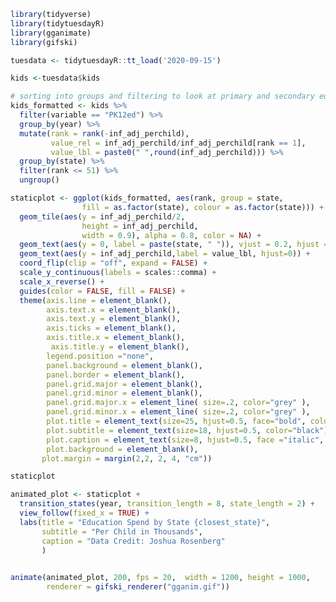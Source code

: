 ```r
library(tidyverse)
library(tidytuesdayR)
library(gganimate)
library(gifski)
```

```r
tuesdata <- tidytuesdayR::tt_load('2020-09-15')
```
```r
kids <-tuesdata$kids
```


```r
# sorting into groups and filtering to look at primary and secondary education only
kids_formatted <- kids %>%
  filter(variable == "PK12ed") %>% 
  group_by(year) %>% 
  mutate(rank = rank(-inf_adj_perchild),
         value_rel = inf_adj_perchild/inf_adj_perchild[rank == 1],
         value_lbl = paste0(" ",round(inf_adj_perchild))) %>%
  group_by(state) %>%
  filter(rank <= 51) %>%
  ungroup()
```

```r
staticplot <- ggplot(kids_formatted, aes(rank, group = state,
                fill = as.factor(state), colour = as.factor(state))) +
  geom_tile(aes(y = inf_adj_perchild/2,
                height = inf_adj_perchild,
                width = 0.9), alpha = 0.8, color = NA) +
  geom_text(aes(y = 0, label = paste(state, " ")), vjust = 0.2, hjust = 1) +
  geom_text(aes(y = inf_adj_perchild,label = value_lbl, hjust=0)) +
  coord_flip(clip = "off", expand = FALSE) +
  scale_y_continuous(labels = scales::comma) +
  scale_x_reverse() +
  guides(color = FALSE, fill = FALSE) +
  theme(axis.line = element_blank(),
        axis.text.x = element_blank(),
        axis.text.y = element_blank(),
        axis.ticks = element_blank(),
        axis.title.x = element_blank(),
         axis.title.y = element_blank(),
        legend.position ="none",
        panel.background = element_blank(),
        panel.border = element_blank(),
        panel.grid.major = element_blank(),
        panel.grid.minor = element_blank(),
        panel.grid.major.x = element_line( size=.2, color="grey" ),
        panel.grid.minor.x = element_line( size=.2, color="grey" ),
        plot.title = element_text(size=25, hjust=0.5, face="bold", colour="black", vjust=-1),
        plot.subtitle = element_text(size=18, hjust=0.5, color="black"),
        plot.caption = element_text(size=8, hjust=0.5, face ="italic", color="black"),
        plot.background = element_blank(),
       plot.margin = margin(2,2, 2, 4, "cm"))

```

```r
staticplot
```
```r
animated_plot <- staticplot +
  transition_states(year, transition_length = 8, state_length = 2) +
  view_follow(fixed_x = TRUE) +
  labs(title = "Education Spend by State {closest_state}",
       subtitle = "Per Child in Thousands",
       caption = "Data Credit: Joshua Rosenberg"
       )
  
```

```r
animate(animated_plot, 200, fps = 20,  width = 1200, height = 1000,
        renderer = gifski_renderer("gganim.gif"))

```

